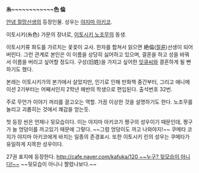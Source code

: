 '''糸~~~~~~~~~~~~色 倫''' 

[[안녕 절망선생]]의 등장인물. 성우는 [[야지마 아키코]].

이토시키(糸色) 가문의 장녀로, [[이토시키 노조무]]의 동생.

이토시키류 화도를 가르치는 꽃꽂이 교사. 한자를 합쳐서 읽으면 絶倫([[절륜]])선생이 되어 버린다. 그런 관계로 본인은 이 이름을 상당히 싫어하고 있으며, 결혼을 하고 성을 바꿔서 이름을 버리고 싶어할 정도다. 구성(旧姓)을 가지고 싶어한 [[잇큐씨]]와 결혼하게 될 뻔 하기도 했다.

본래는 이토시키가의 본가에서 살았지만, 인기로 인해 만화책 중간부터, 그리고 애니메이션 2기부터는 어째서인지 2학년 헤반의 학생으로 편입된다. 출석번호 32번.

주로 무언가 이야기 꺼리를 끌고오는 역할. 가끔 이상한 것을 설명하기도 한다. 노조무를 놀리고 괴롭히는 것에서 쾌감을 얻는듯.

첫 등장 씬은 언제나 뒷모습이다. 이는 야지마 아키코가 짱구의 성우이기 때문인데, 짱구가 늘 엉덩이를 까고있기 때문에 그렇다. ~~그럼 엉덩이도 까고 나와야지!~~ 쿠메타 코지가 야지마 아키코에게 바치는 일종의 존경표시. 또한 이토시키 린의 성우는 쿠메타가 유일하게 지목한 성우이다. 

27권 표지에 등장한다. [[http://cafe.naver.com/kafuka/120 ~~누구? 뒷모습이 아니다!~~]]
~~뒷모습이 아니니 짤렸나보다.~~
